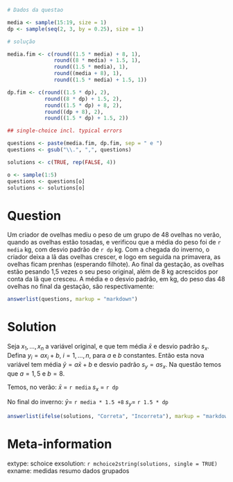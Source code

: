 ```r
# Dados da questao

media <- sample(15:19, size = 1)
dp <- sample(seq(2, 3, by = 0.25), size = 1)

# solução

media.fim <- c(round((1.5 * media) + 8, 1),
               round((8 * media) + 1.5, 1),
               round((1.5 * media), 1),
               round((media + 8), 1),
               round((1.5 * media) + 1.5, 1))

dp.fim <- c(round((1.5 * dp), 2),
            round((8 * dp) + 1.5, 2),
            round((1.5 * dp) + 8, 2),
            round((dp + 8), 2),
            round((1.5 * dp) + 1.5, 2))

## single-choice incl. typical errors

questions <- paste(media.fim, dp.fim, sep = " e ")
questions <- gsub("\\.", ",", questions)

solutions <- c(TRUE, rep(FALSE, 4))

o <- sample(1:5)
questions <- questions[o]
solutions <- solutions[o]
```

Question
========
Um criador de ovelhas mediu o peso de um grupo de 48 ovelhas no verão, quando as ovelhas estão tosadas, e verificou que a média do peso foi de `r media` kg, com desvio padrão de `r dp` kg. Com a chegada do inverno, o criador deixa a lã das ovelhas crescer, e logo em seguida na primavera, as ovelhas ficam prenhas (esperando filhote). Ao final da gestação, as ovelhas estão pesando 1,5 vezes o seu peso original, além de 8 kg acrescidos por conta da lã que cresceu. A média e o desvio padrão, em kg, do peso das 48 ovelhas no final da gestação, são respectivamente:

```r
answerlist(questions, markup = "markdown")
```

Solution
========
Seja $x_1,\ldots,x_n$ a variável original, e que tem média $\bar{x}$ e desvio padrão $s_x$. Defina $y_i = ax_i + b,\ i = 1, \ldots, n$, para $a$ e $b$ constantes. Então esta nova variável tem média $\bar{y} = a\bar{x} + b$ e desvio padrão $s_y = as_x$. Na questão temos que $a = 1,5$ e $b = 8$.

Temos, no verão:
$\bar{x}$ = `r media`
$s_x$ = `r dp`

No final do inverno:
$\bar{y} =$ `r media * 1.5 +8`
$s_y =$ `r 1.5 * dp`

```r
answerlist(ifelse(solutions, "Correta", "Incorreta"), markup = "markdown")
```

Meta-information
================
extype: schoice
exsolution: `r mchoice2string(solutions, single = TRUE)`
exname: medidas resumo dados grupados
